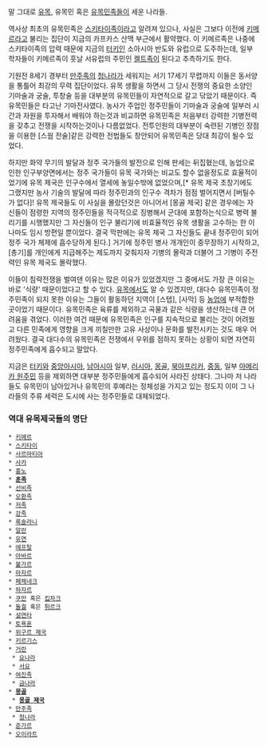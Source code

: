 말 그대로 [[유목]], 유목민 혹은 [[유목민족]]들이 세운 나라들.

역사상 최초의 유목민족은 [[스키타이]]족이라고 알려져 있으나, 사실은 그보다 이전에 [[키메르]]라고 불리는 집단이 지금의 카프카스 산맥 부근에서 활약했다. 이 키메르족은 나중에 스키타이족의 압력 때문에 지금의 [[터키]]인 소아시아 반도와 유럽으로 도주하는데, 일부 학자들이 키메르족이 훗날 서유럽의 주민인 [[켈트]]족이 된다고 추측하기도 한다.

기원전 8세기 경부터 [[만주족]]의 [[청]]나라가 세워지는 서기 17세기 무렵까지 이들은 동서양을 통틀어 최강의 무력 집단이었다. 유목 생활을 하면서 그 당시 전쟁의 중요한 소양인 기마술과 궁술, 투창술 등을 대부분의 유목민들이 자연적으로 갈고 닦았기 때문이다. 즉 유목민들은 타고난 기마전사였다. 농사가 주업인 정주민들이 기마술과 궁술에 일부러 시간과 자원을 투자해서 배워야 하는것과 비교하면 유목민족은 처음부터 강력한 기병전력을 갖추고 전쟁을 시작하는것이나 다름없었다. 전투인원의 대부분이 숙련된 기병인 장점을 이용한 [스웜 전술]같은 강력한 전법들도 창안되어 유목민족은 당대 최강이 될수 있었다.

하지만 화약 무기의 발달과 정주 국가들의 발전으로 인해 판세는 뒤집혔는데, 농업으로 인한 인구부양면에서는 정주 국가들이 유목 국가와는 비교도 할수 없을정도로 효율적이었기에 유목 제국은 인구수에서 열세에 놓일수밖에 없었으며,[* 유목 제국 초창기에도 그랬지만 농사 기술의 발달에 따라 정주민과의 인구수 격차가 점점 벌어지면서 [버틸수가 없다]! 유목 제국들도 이 사실을 몰랐던것은 아니어서 [몽골 제국] 같은 경우에는 자신들이 점령한 지역의 정주민들을 적극적으로 징병해서 군대에 포함하는식으로 병력 불리기를 시행했지만 그 자신들이 인구 불리기에 비효율적인 유목 생활을 고수하는 한 이나마도 임시 방편일 뿐이었다. 결국 막판에는 유목 제국 그 자신들도 끝내 정주민이 되어 정주 국가 체제에 흡수당하게 된다.] 거기에 정주민 병사 개개인이 중무장하기 시작하고, [총기]를 개인에게 지급해주는 제도까지 갖춰지자 기병의 몰락과 더불어 그 기병이 주전력인 유목 제국도 몰락했다.

이들이 침략전쟁을 벌여댄 이유는 많은 이유가 있었겠지만 그 중에서도 가장 큰 이유는 바로 '식량' 때문이었다고 할 수 있다. [[유목]]에서도 알 수 있겠지만, 대다수 유목민족이 정주민족이 되지 못한 이유는 그들이 활동하던 지역이 [스텝], [사막] 등 [[농업]]에 부적합한 곳이었기 때문이다. 유목민족은 육류를 제외하고 곡물과 같은 식량을 생산하는데 큰 어려움을 겪었다. 이러한 여건 때문에 유목민족은 인구를 지속적으로 불리는 것이 어려웠고 다른 민족에게 영향을 크게 끼칠만한 고유 사상이나 문화를 발전시키는 것도 매우 어려웠다. 결국 대다수의 유목민족은 전쟁에서 우위를 점하지 못하는 상황이 되면 자연히 정주민족에게 흡수되고 말았다. 

지금은 [[터키]]와 [[중앙아시아]], [[남아시아]] 일부, [[러시아]], [[몽골]], [[북아프리카]], [[중동]], 일부 [[아메리카 원주민]] 등을 제외하면 대부분 정주민들에게 흡수되어 사라진 상태다. 그나마 저 나라들도 유목민이 남아있거나 유목민의 후예라는 정체성을 가지고 있는 정도지 이미 그 나라들의 주류 세력은 도시에 사는 정주민들로 대체되었다.

=== 역대 유목제국들의 명단 ===
 * [[키메르]]
 * [[스키타이]]
 * [[사르마티아]] 
 * [[사카]]
 * [[흉노]]
 * '''[[훈족]]'''
 * [[선비족]]
 * [[오환족]]
 * [[저족]]
 * [[강족]]
 * [[록솔라니]]
 * [[알란]]
 * [[유연]]
 * [[에프탈]]
 * [[아바르]]
 * [[불가르]]
 * [[마자르]]
 * [[페체네크]]
 * [[하자르]]
 * [[쿠만]] 혹은 [[킵차크]]
 * [[돌궐]] 혹은 [[튀르크]]
 * [[설연타]]
 * [[토욕혼]]
 * [[위구르 제국]]
 * [[키르기스]]
 * [[거란]]
  * [[요나라]]
  * [[서요]]
 * [[여진족]] 
  * [[금나라]]
 * '''[[몽골]]'''
  * '''[[몽골 제국]]'''
 * [[만주족]]
  * [[청나라]]
 * [[준가르]]
 * [[오이라트]]
